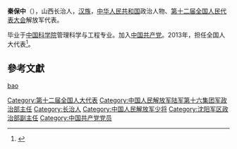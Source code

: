 '''秦保中'''（{{bd|1953年||}}），山西长治人，[[汉族|汉族]]，[[中华人民共和国|中华人民共和国]]政治人物、[[第十二届全国人民代表大会|第十二届全国人民代表大会]]解放军代表。

毕业于[[中国科学院|中国科学院]]管理科学与工程专业。加入[[中国共产党|中国共产党]]。2013年，担任全国人大代表<ref>{{cite news|title=全国人大代表信息-秦保中|url= http://210.82.31.1:8084/delegate/viewDelegate.action?dbid=122928|accessdate=2013-04-05|newspaper=全国人大网}}</ref>。

==參考文獻==
{{reflist}}
{{中国军事人物小作品}}
{{DEFAULTSORT:qin baozhong}}
[[Category:第十二届全国人大代表|Category:第十二届全国人大代表]]
[[Category:中国人民解放军陆军第十六集团军政治部主任|Category:中国人民解放军陆军第十六集团军政治部主任]]
[[Category:长治人|Category:长治人]]
[[Category:中国人民解放军少将|Category:中国人民解放军少将]]
[[Category:沈阳军区政治部副主任|Category:沈阳军区政治部副主任]]
[[Category:中国共产党党员|Category:中国共产党党员]]
[[cat:秦姓|bao]]